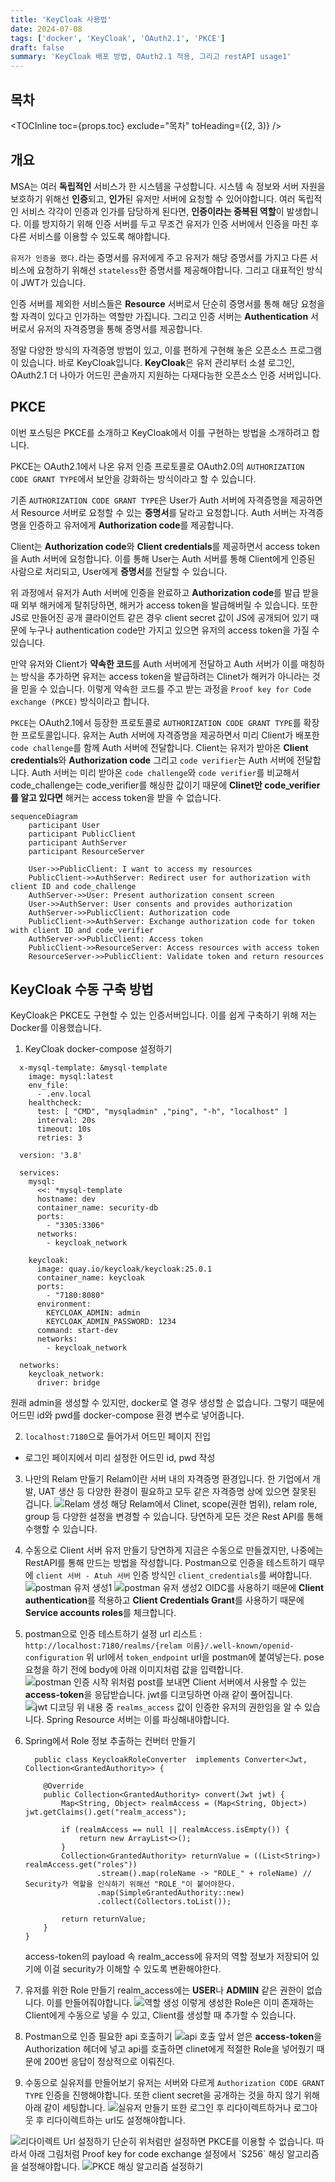 ```yaml
---
title: 'KeyCloak 사용법'
date: 2024-07-08
tags: ['docker', 'KeyCloak', 'OAuth2.1', 'PKCE']
draft: false
summary: 'KeyCloak 배포 방법, OAuth2.1 적용, 그리고 restAPI usage1'
---
```


## 목차

<TOCInline toc={props.toc} exclude="목차" toHeading={(2, 3)} />

## 개요

MSA는 여러 **독립적인** 서비스가 한 시스템을 구성합니다. 시스템 속 정보와 서버 자원을 보호하기 위해선 **인증**되고, **인가**된 유저만 서버에 요청할 수 있어야합니다.
여러 독립적인 서비스 각각이 인증과 인가를 담당하게 된다면, **인증이라는 중복된 역할**이 발생합니다.
이를 방지하기 위해 인증 서버를 두고 무조건 유저가 인증 서버에서 인증을 마친 후 다른 서비스를 이용할 수 있도록 해야합니다.

`유저가 인증을 했다.`라는 증명서를 유저에게 주고 유저가 해당 증명서를 가지고 다른 서비스에 요청하기 위해선 `stateless`한 증명서를 제공해야합니다.
그리고 대표적인 방식이 JWT가 있습니다.

인증 서버를 제외한 서비스들은 **Resource** 서버로서 단순히 증명서를 통해 해당 요청을 할 자격이 있다고 인가하는 역할만 가집니다.
그리고 인증 서버는 **Authentication** 서버로서 유저의 자격증명을 통해 증명서를 제공합니다.

정말 다양한 방식의 자격증명 방법이 있고, 이를 편하게 구현해 놓은 오픈소스 프로그램이 있습니다.
바로 KeyCloak입니다.
**KeyCloak**은 유저 관리부터 소셜 로그인, OAuth2.1 더 나아가 어드민 콘솔까지 지원하는 다재다능한 오픈소스 인증 서버입니다.

## PKCE

이번 포스팅은 PKCE를 소개하고 KeyCloak에서 이를 구현하는 방법을 소개하려고 합니다.

PKCE는 OAuth2.1에서 나온 유저 인증 프로토콜로 OAuth2.0의 `AUTHORIZATION CODE GRANT TYPE`에서 보안을 강화하는 방식이라고 할 수 있습니다.

기존 `AUTHORIZATION CODE GRANT TYPE`은 User가 Auth 서버에 자격증명을 제공하면서 Resource 서버로 요청할 수 있는 **증명서**를 달라고 요청합니다.
Auth 서버는 자격증명을 인증하고 유저에게 **Authorization code**를 제공합니다.

Client는 **Authorization code**와 **Client credentials**를 제공하면서 access token을 Auth 서버에 요청합니다.
이를 통해 User는 Auth 서버를 통해 Client에게 인증된 사람으로 처리되고, User에게 **증명서**를 전달할 수 있습니다.

위 과정에서 유저가 Auth 서버에 인증을 완료하고 **Authorization code**를 발급 받을 때 외부 해커에게 탈취당하면, 해커가 access token을 발급해버릴 수 있습니다.
또한 JS로 만들어진 공개 클라이언트 같은 경우 client secret 값이 JS에 공개되어 있기 때문에 누구나 authentication code만 가지고 있으면 유저의 access token을 가질 수 있습니다.

만약 유저와 Client가 **약속한 코드**를 Auth 서버에게 전달하고 Auth 서버가 이를 매칭하는 방식을 추가하면 유저는 access token을 발급하려는 Clinet가 해커가 아니라는 것을 믿을 수 있습니다.
이렇게 약속한 코드를 주고 받는 과정을 `Proof key for Code exchange (PKCE)` 방식이라고 합니다.

`PKCE`는 OAuth2.1에서 등장한 프로토콜로 `AUTHORIZATION CODE GRANT TYPE`를 확장한 프로토콜입니다.
유저는 Auth 서버에 자격증명을 제공하면서 미리 Client가 배포한 `code challenge`를 함께 Auth 서버에 전달합니다.
Client는 유저가 받아온 **Client credentials**와 **Authorization code** 그리고 `code verifier`는 Auth 서버에 전달합니다. 
Auth 서버는 미리 받아온 `code challenge`와 `code verifier`를 비교해서 code_challenge는 code_verifier를 해싱한 값이기 때문에 **Clinet만 code_verifier를 알고 있다면** 해커는 access token을 받을 수 없습니다.




```mermaid
sequenceDiagram
    participant User
    participant PublicClient
    participant AuthServer
    participant ResourceServer

    User->>PublicClient: I want to access my resources
    PublicClient->>AuthServer: Redirect user for authorization with client ID and code_challenge
    AuthServer->>User: Present authorization consent screen
    User->>AuthServer: User consents and provides authorization
    AuthServer->>PublicClient: Authorization code
    PublicClient->>AuthServer: Exchange authorization code for token with client ID and code_verifier
    AuthServer->>PublicClient: Access token
    PublicClient->>ResourceServer: Access resources with access token
    ResourceServer->>PublicClient: Validate token and return resources
```

## KeyCloak 수동 구축 방법

KeyCloak은 PKCE도 구현할 수 있는 인증서버입니다. 이를 쉽게 구축하기 위해 저는 Docker를 이용했습니다.

1. KeyCloak docker-compose 설정하기
  ```
    x-mysql-template: &mysql-template
      image: mysql:latest
      env_file:
        - .env.local
      healthcheck:
        test: [ "CMD", "mysqladmin" ,"ping", "-h", "localhost" ]
        interval: 20s
        timeout: 10s
        retries: 3

    version: '3.8'

    services:
      mysql:
        <<: *mysql-template
        hostname: dev
        container_name: security-db
        ports:
          - "3305:3306"
        networks:
          - keycloak_network

      keycloak:
        image: quay.io/keycloak/keycloak:25.0.1
        container_name: keycloak
        ports:
          - "7180:8080"
        environment:
          KEYCLOAK_ADMIN: admin
          KEYCLOAK_ADMIN_PASSWORD: 1234
        command: start-dev
        networks:
          - keycloak_network

    networks:
      keycloak_network:
        driver: bridge
  ```

  원래 admin을 생성할 수 있지만, docker로 열 경우 생성할 순 없습니다. 그렇기 때문에 어드민 id와 pwd를 docker-compose 환경 변수로 넣어줍니다.

2. `localhost:7180`으로 들어가서 어드민 페이지 진입
  - 로그인 페이지에서 미리 설정한 어드민 id, pwd 작성
3. 나만의 Relam 만들기
    Relam이란 서버 내의 자격증명 환경입니다. 한 기업에서 개발, UAT 생산 등 다양한 환경이 필요하고 모두 같은 자격증명 상에 있으면 잘못된 겁니다.
    <img src="/static/images/security/keycloak-relam-create.png" alt="Relam 생성" />
    해당 Relam에서 Clinet, scope(권한 범위), relam role, group 등 다양한 설정을 변경할 수 있습니다.
    당연하게 모든 것은 Rest API를 통해 수행할 수 있습니다.

4. 수동으로 Client 서버 유저 만들기
    당연하게 지금은 수동으로 만들겠지만, 나중에는 RestAPI를 통해 만드는 방법을 작성합니다.
    Postman으로 인증을 테스트하기 때무에 `client 서버 - Atuh 서버` 인증 방식인 `client_credentials`를 써야합니다.
     <img src="/static/images/security/keycloak-create-clinet1.png" alt="postman 유저 생성1" />
     <img src="/static/images/security/keycloak-create-clinet2.png" alt="postman 유저 생성2" />
    OIDC를 사용하기 때문에 **Client authentication**를 적용하고 **Client Credentials Grant**를 사용하기 때문에 **Service accounts roles**를 체크합니다.

5. postman으로 인증 테스트하기
    설정 url 리스트 : `http://localhost:7180/realms/{relam 이름}/.well-known/openid-configuration`
    위 url에서 `token_endpoint` url을 postman에 붙여넣는다.
    pose 요청을 하기 전에 body에 아래 이미지처럼 값을 입력합니다.
    <img src="/static/images/security/keycloak-client-credential-req.png" alt="postman 인증 시작" />
    위처럼 post를 보내면 Client 서버에서 사용할 수 있는 **access-token**을 응답받습니다. jwt를 디코딩하면 아래 같이 풀어집니다.
    <img src="/static/images/security/keycloak-client-access-token-jwt.png" alt="jwt 디코딩" />
    위 내용 중 `realms_access` 값이 인증한 유저의 권한임을 알 수 있습니다. Spring Resource 서버는 이를 파싱해내야합니다.

6. Spring에서 Role 정보 추출하는 컨버터 만들기
    ```java:KeycloakRoleConverter
      public class KeycloakRoleConverter  implements Converter<Jwt, Collection<GrantedAuthority>> {

        @Override
        public Collection<GrantedAuthority> convert(Jwt jwt) {
            Map<String, Object> realmAccess = (Map<String, Object>) jwt.getClaims().get("realm_access");

            if (realmAccess == null || realmAccess.isEmpty()) {
                return new ArrayList<>();
            }
            Collection<GrantedAuthority> returnValue = ((List<String>) realmAccess.get("roles"))
                    .stream().map(roleName -> "ROLE_" + roleName) // Security가 역할을 인식하기 위해선 "ROLE_"이 붙어야한다.
                    .map(SimpleGrantedAuthority::new)
                    .collect(Collectors.toList());

            return returnValue;
        }
    }
    ```
    access-token의 payload 속 realm_access에 유저의 역할 정보가 저장되어 있기에 이걸 security가 이해할 수 있도록 변환해야한다.

7. 유저를 위한 Role 만들기
  realm_access에는 **USER**나 **ADMIIN** 같은 권한이 없습니다. 이를 만들어줘야합니다.
   <img src="/static/images/security/keycloak-create-client-role.png" alt="역할 생성" />
  이렇게 생성한 Role은 이미 존재하는 Client에게 수동으로 넣을 수 있고, Client를 생성할 때 추가할 수 있습니다.

8. Postman으로 인증 필요한 api 호출하기
   <img src="/static/images/security/keycloak-able-invoke.png" alt="api 호출" />
  앞서 얻은 **access-token**을 Authorization 헤더에 넣고 api를 호출하면 clinet에게 적절한 Role을 넣어줬기 때문에 200번 응답이 정상적으로 이뤄진다.

9. 수동으로 실유저를 만들어보기
  유저는 서버와 다르게 `Authorization CODE GRANT TYPE` 인증을 진행해야합니다. 또한 client secret을 공개하는 것을 하지 않기 위해 아래 같이 세팅합니다.
   <img src="/static/images/security/keycloak-real-public -client-create.png" alt="실유저 만들기" />
  또한 로그인 후 리다이렉트하거나 로그아웃 후 리다이렉트하는 url도 설정해야합니다.
  <img src="/static/images/security/keycloak-redirect-url-setting.png" alt="리다이렉트 Url 설정하기" />
  단순히 위처럼만 설정하면 PKCE를 이용할 수 없습니다. 따라서 아래 그림처럼 Proof key for code exchange 설정에서 `S256` 해싱 알고리즘을 설정해야합니다.
  <img src="/static/images/security/keycloak-pkce-hashing.png" alt="PKCE 해싱 알고리즘 설정하기" />